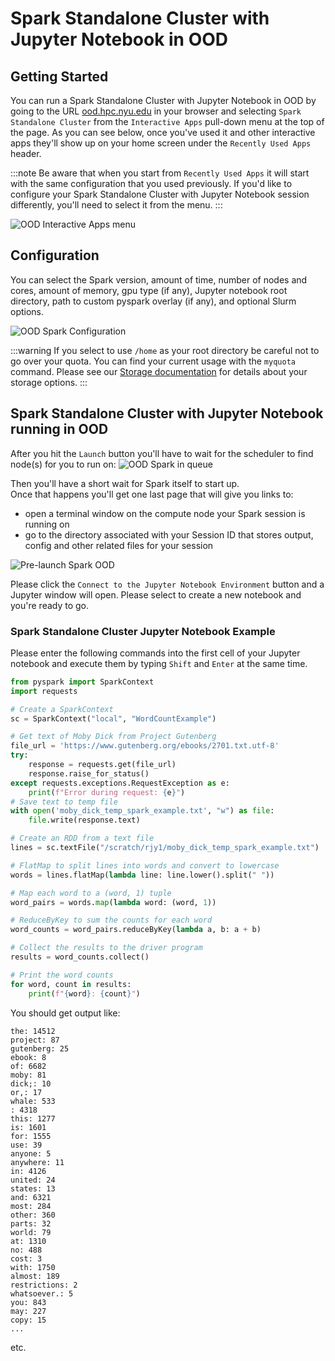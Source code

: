 # Spark Standalone Cluster with Jupyter Notebook in OOD

## Getting Started
You can run a Spark Standalone Cluster with Jupyter Notebook in OOD by going to the URL [ood.hpc.nyu.edu](http://ood.hpc.nyu.edu) in your browser and selecting `Spark Standalone Cluster` from the `Interactive Apps` pull-down menu at the top of the page.  As you can see below, once you've used it and other interactive apps they'll show up on your home screen under the `Recently Used Apps` header.

:::note
Be aware that when you start from `Recently Used Apps` it will start with the same configuration that you used previously.  If you'd like to configure your Spark Standalone Cluster with Jupyter Notebook session differently, you'll need to select it from the menu.
:::

![OOD Interactive Apps menu](./static/ood_interactive_apps_spark.png)

## Configuration

You can select the Spark version, amount of time, number of nodes and cores, amount of memory, gpu type (if any), Jupyter notebook root directory, path to custom pyspark overlay (if any), and optional Slurm options.

![OOD Spark Configuration](./static/ood_spark_config.png)


:::warning
If you select to use `/home` as your root directory be careful not to go over your quota.  You can find your current usage with the `myquota` command.  Please see our [Storage documentation](../03_storage/01_intro_and_data_management.mdx) for details about your storage options.
:::

## Spark Standalone Cluster with Jupyter Notebook running in OOD

After you hit the `Launch` button you'll have to wait for the scheduler to find node(s) for you to run on:
![OOD Spark in queue](./static/ood_spark_in_queue.png)

Then you'll have a short wait for Spark itself to start up.<br />
Once that happens you'll get one last page that will give you links to:
-   open a terminal window on the compute node your Spark session is running on
-   go to the directory associated with your Session ID that stores output, config and other related files for your session

![Pre-launch Spark OOD](./static/ood_spark_prelaunch.png)

Please click the `Connect to the Jupyter Notebook Environment` button and a Jupyter window will open.  Please select to create a new notebook and you're ready to go.

### Spark Standalone Cluster Jupyter Notebook Example

Please enter the following commands into the first cell of your Jupyter notebook and execute them by typing `Shift` and `Enter` at the same time.
```python
from pyspark import SparkContext
import requests

# Create a SparkContext
sc = SparkContext("local", "WordCountExample")

# Get text of Moby Dick from Project Gutenberg
file_url = 'https://www.gutenberg.org/ebooks/2701.txt.utf-8'
try:
    response = requests.get(file_url)
    response.raise_for_status()
except requests.exceptions.RequestException as e:
    print(f"Error during request: {e}")
# Save text to temp file
with open('moby_dick_temp_spark_example.txt', "w") as file:
    file.write(response.text)

# Create an RDD from a text file
lines = sc.textFile("/scratch/rjy1/moby_dick_temp_spark_example.txt")

# FlatMap to split lines into words and convert to lowercase
words = lines.flatMap(lambda line: line.lower().split(" "))

# Map each word to a (word, 1) tuple
word_pairs = words.map(lambda word: (word, 1))

# ReduceByKey to sum the counts for each word
word_counts = word_pairs.reduceByKey(lambda a, b: a + b)

# Collect the results to the driver program
results = word_counts.collect()

# Print the word counts
for word, count in results:
    print(f"{word}: {count}")
```

You should get output like:
```
the: 14512
project: 87
gutenberg: 25
ebook: 8
of: 6682
moby: 81
dick;: 10
or,: 17
whale: 533
: 4318
this: 1277
is: 1601
for: 1555
use: 39
anyone: 5
anywhere: 11
in: 4126
united: 24
states: 13
and: 6321
most: 284
other: 360
parts: 32
world: 79
at: 1310
no: 488
cost: 3
with: 1750
almost: 189
restrictions: 2
whatsoever.: 5
you: 843
may: 227
copy: 15
...
```
etc.
